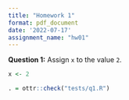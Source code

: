 ```yaml
---
title: "Homework 1"
format: pdf_document
date: '2022-07-17'
assignment_name: "hw01"
---
```


**Question 1:** Assign `x` to the value `2`.

```r
x <- 2
```

```r
. = ottr::check("tests/q1.R")
```
